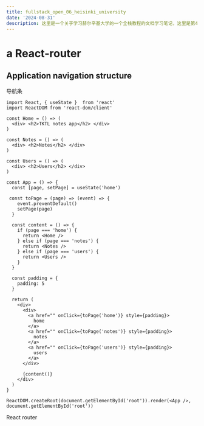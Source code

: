 ```yaml
---
title: fullstack_open_06_heisinki_university
date: '2024-08-31'
description: 这里是一个关于学习赫尔辛基大学的一个全栈教程的文档学习笔记，这里是第4部分，测试Express服务端程序，以及用户管理
---
```


# a React-router

## Application navigation structure
导航条
```
import React, { useState }  from 'react'
import ReactDOM from 'react-dom/client'

const Home = () => (
  <div> <h2>TKTL notes app</h2> </div>
)

const Notes = () => (
  <div> <h2>Notes</h2> </div>
)

const Users = () => (
  <div> <h2>Users</h2> </div>
)

const App = () => {
  const [page, setPage] = useState('home')

 const toPage = (page) => (event) => {
    event.preventDefault()
    setPage(page)
  }

  const content = () => {
    if (page === 'home') {
      return <Home />
    } else if (page === 'notes') {
      return <Notes />
    } else if (page === 'users') {
      return <Users />
    }
  }

  const padding = {
    padding: 5
  }

  return (
    <div>
      <div>
        <a href="" onClick={toPage('home')} style={padding}>
          home
        </a>
        <a href="" onClick={toPage('notes')} style={padding}>
          notes
        </a>
        <a href="" onClick={toPage('users')} style={padding}>
          users
        </a>
      </div>

      {content()}
    </div>
  )
}

ReactDOM.createRoot(document.getElementById('root')).render(<App />, document.getElementById('root'))
```

React router
